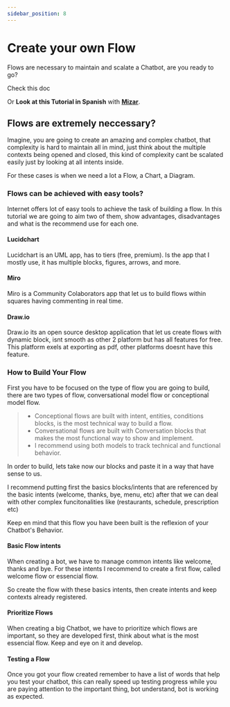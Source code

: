 ```yaml
---
sidebar_position: 8
---
```


# Create your own Flow


Flows are necessary to maintain and scalate a Chatbot, are you ready to go?

Check this doc

Or **Look at this Tutorial in Spanish** with **[Mizar](https://www.youtube.com/watch?v=0iop0wPTePo&list=PLpVijIXbyeMO5OwECKbsIbGI1k2jvKnSX&index=7)**.

## Flows are extremely neccessary?

Imagine, you are going to create an amazing and complex chatbot, that complexity is hard to maintain all in mind, just think about the multiple contexts being opened and closed, this kind of complexity cant be scalated easily just by looking at all intents inside.

For these cases is when we need a lot a Flow, a Chart, a Diagram.

### Flows can be achieved with easy tools?

Internet offers lot of easy tools to achieve the task of building a flow. In this tutorial we are going to aim two of them, show advantages, disadvantages and what is the recommend use for each one.

#### Lucidchart

Lucidchart is an UML app, has to tiers (free, premium). Is the app that I mostly use, it has multiple blocks, figures, arrows, and more.

#### Miro

Miro is a Community Colaborators app that let us to build flows within squares having commenting in real time.

#### Draw.io

Draw.io its an open source desktop application that let us create flows with dynamic block, isnt smooth as other 2 platform but has all features for free. This platform exels at exporting as pdf, other platforms doesnt have this feature.

### How to Build Your Flow

First you have to be focused on the type of flow you are going to build, there are two types of flow, conversational model flow or conceptional model flow.

> - Conceptional flows are built with intent, entities, conditions blocks, is the most technical way to build a flow.
> - Conversational flows are built with Conversation blocks that makes the most functional way to show and implement.
> - I recommend using both models to track technical and functional behavior.

In order to build, lets take now our blocks and paste it in a way that have sense to us.

I recommend putting first the basics blocks/intents that are referenced by the basic intents (welcome, thanks, bye, menu, etc) after that we can deal with other complex funcitonalities like (restaurants, schedule, prescription etc)

Keep en mind that this flow you have been built is the reflexion of your Chatbot's Behavior.

#### Basic Flow intents

When creating a bot, we have to manage common intents like welcome, thanks and bye. For these intents I recommend to create a first flow, called welcome flow or essencial flow.

So create the flow with these basics intents, then create intents and keep contexts already registered.

#### Prioritize Flows

When creating a big Chatbot, we have to prioritize which flows are important, so they are developed first, think about what is the most essencial flow. Keep and eye on it and develop.

#### Testing a Flow

Once you got your flow created remember to have a list of words that help you test your chatbot, this can really speed up testing progress while you are paying attention to the important thing, bot understand, bot is working as expected.
